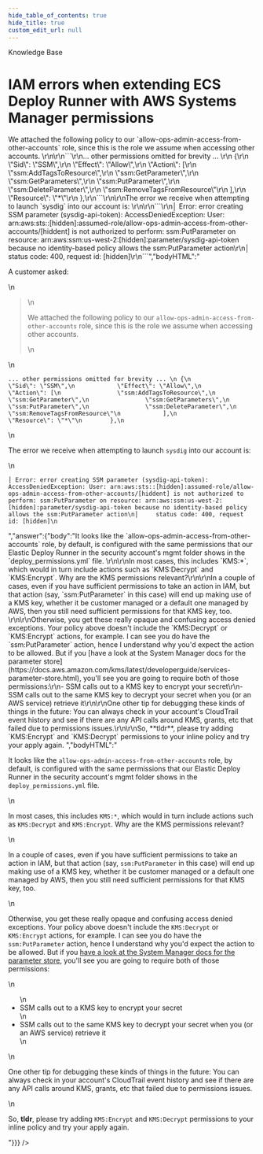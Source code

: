 ```yaml
---
hide_table_of_contents: true
hide_title: true
custom_edit_url: null
---
```



<CenterLayout>
<span className="searchCategory">Knowledge Base</span>
<h1>IAM errors when extending ECS Deploy Runner with AWS Systems Manager permissions</h1>
<GitHub discussion={{"id":"D_kwDOF8slf84AOOKu","number":76,"author":{"login":"zackproser"},"title":"IAM errors when extending ECS Deploy Runner with AWS Systems Manager permissions","body":"A customer asked: \r\n\r\n> We attached the following policy to our `allow-ops-admin-access-from-other-accounts` role, since this is the role we assume when accessing other accounts. \r\n\r\n```\r\n... other permissions omitted for brevity ... \r\n {\r\n            \"Sid\": \"SSM\",\r\n            \"Effect\": \"Allow\",\r\n            \"Action\": [\r\n                \"ssm:AddTagsToResource\",\r\n                \"ssm:GetParameter\",\r\n                \"ssm:GetParameters\",\r\n                \"ssm:PutParameter\",\r\n                \"ssm:DeleteParameter\",\r\n                \"ssm:RemoveTagsFromResource\"\r\n            ],\r\n            \"Resource\": \"*\"\r\n        },\r\n```\r\n\r\nThe error we receive when attempting to launch `sysdig` into our account is: \r\n\r\n```\r\n│ Error: error creating SSM parameter (sysdig-api-token): AccessDeniedException: User: arn:aws:sts::[hidden]:assumed-role/allow-ops-admin-access-from-other-accounts/[hiddent] is not authorized to perform: ssm:PutParameter on resource: arn:aws:ssm:us-west-2:[hidden]:parameter/sysdig-api-token because no identity-based policy allows the ssm:PutParameter action\r\n│     status code: 400, request id: [hidden]\r\n```","bodyHTML":"<p dir=\"auto\">A customer asked:</p>\n<blockquote>\n<p dir=\"auto\">We attached the following policy to our <code class=\"notranslate\">allow-ops-admin-access-from-other-accounts</code> role, since this is the role we assume when accessing other accounts.</p>\n</blockquote>\n<div class=\"snippet-clipboard-content notranslate position-relative overflow-auto\" data-snippet-clipboard-copy-content=\"... other permissions omitted for brevity ... \n {\n            &quot;Sid&quot;: &quot;SSM&quot;,\n            &quot;Effect&quot;: &quot;Allow&quot;,\n            &quot;Action&quot;: [\n                &quot;ssm:AddTagsToResource&quot;,\n                &quot;ssm:GetParameter&quot;,\n                &quot;ssm:GetParameters&quot;,\n                &quot;ssm:PutParameter&quot;,\n                &quot;ssm:DeleteParameter&quot;,\n                &quot;ssm:RemoveTagsFromResource&quot;\n            ],\n            &quot;Resource&quot;: &quot;*&quot;\n        },\"><pre class=\"notranslate\"><code>... other permissions omitted for brevity ... \n {\n            \"Sid\": \"SSM\",\n            \"Effect\": \"Allow\",\n            \"Action\": [\n                \"ssm:AddTagsToResource\",\n                \"ssm:GetParameter\",\n                \"ssm:GetParameters\",\n                \"ssm:PutParameter\",\n                \"ssm:DeleteParameter\",\n                \"ssm:RemoveTagsFromResource\"\n            ],\n            \"Resource\": \"*\"\n        },\n</code></pre></div>\n<p dir=\"auto\">The error we receive when attempting to launch <code class=\"notranslate\">sysdig</code> into our account is:</p>\n<div class=\"snippet-clipboard-content notranslate position-relative overflow-auto\" data-snippet-clipboard-copy-content=\"│ Error: error creating SSM parameter (sysdig-api-token): AccessDeniedException: User: arn:aws:sts::[hidden]:assumed-role/allow-ops-admin-access-from-other-accounts/[hiddent] is not authorized to perform: ssm:PutParameter on resource: arn:aws:ssm:us-west-2:[hidden]:parameter/sysdig-api-token because no identity-based policy allows the ssm:PutParameter action\n│     status code: 400, request id: [hidden]\"><pre class=\"notranslate\"><code>│ Error: error creating SSM parameter (sysdig-api-token): AccessDeniedException: User: arn:aws:sts::[hidden]:assumed-role/allow-ops-admin-access-from-other-accounts/[hiddent] is not authorized to perform: ssm:PutParameter on resource: arn:aws:ssm:us-west-2:[hidden]:parameter/sysdig-api-token because no identity-based policy allows the ssm:PutParameter action\n│     status code: 400, request id: [hidden]\n</code></pre></div>","answer":{"body":"It looks like the `allow-ops-admin-access-from-other-accounts` role, by default, is configured with the same permissions that our Elastic Deploy Runner in the security account's mgmt folder shows in the `deploy_permissions.yml` file. \r\n\r\nIn most cases, this includes `KMS:*`, which would in turn include actions such as `KMS:Decrypt` and `KMS:Encrypt`. Why are the KMS permissions relevant?\r\n\r\nIn a couple of cases, even if you have sufficient permissions to take an action in IAM, but that action (say, `ssm:PutParameter` in this case) will end up making use of a KMS key, whether it be customer managed or a default one managed by AWS, then you still need sufficient permissions for that KMS key, too. \r\n\r\nOtherwise, you get these really opaque and confusing access denied exceptions. Your policy above doesn't include the `KMS:Decrypt` or `KMS:Encrypt` actions, for example. I can see you do have the `ssm:PutParameter` action, hence I understand why you'd expect the action to be allowed. But if you [have a look at the System Manager docs for the parameter store](https://docs.aws.amazon.com/kms/latest/developerguide/services-parameter-store.html), you'll see you are going to require both of those permissions:\r\n- SSM calls out to a KMS key to encrypt your secret\r\n- SSM calls out to the same KMS key to decrypt your secret when you (or an AWS service) retrieve it\r\n\r\nOne other tip for debugging these kinds of things in the future: You can always check in your account's CloudTrail event history and see  if there are any API calls around KMS, grants, etc that failed due to permissions issues.\r\n\r\nSo, **tldr**, please try adding `KMS:Encrypt` and `KMS:Decrypt` permissions to your inline policy and try your apply again. ","bodyHTML":"<p dir=\"auto\">It looks like the <code class=\"notranslate\">allow-ops-admin-access-from-other-accounts</code> role, by default, is configured with the same permissions that our Elastic Deploy Runner in the security account's mgmt folder shows in the <code class=\"notranslate\">deploy_permissions.yml</code> file.</p>\n<p dir=\"auto\">In most cases, this includes <code class=\"notranslate\">KMS:*</code>, which would in turn include actions such as <code class=\"notranslate\">KMS:Decrypt</code> and <code class=\"notranslate\">KMS:Encrypt</code>. Why are the KMS permissions relevant?</p>\n<p dir=\"auto\">In a couple of cases, even if you have sufficient permissions to take an action in IAM, but that action (say, <code class=\"notranslate\">ssm:PutParameter</code> in this case) will end up making use of a KMS key, whether it be customer managed or a default one managed by AWS, then you still need sufficient permissions for that KMS key, too.</p>\n<p dir=\"auto\">Otherwise, you get these really opaque and confusing access denied exceptions. Your policy above doesn't include the <code class=\"notranslate\">KMS:Decrypt</code> or <code class=\"notranslate\">KMS:Encrypt</code> actions, for example. I can see you do have the <code class=\"notranslate\">ssm:PutParameter</code> action, hence I understand why you'd expect the action to be allowed. But if you <a href=\"https://docs.aws.amazon.com/kms/latest/developerguide/services-parameter-store.html\" rel=\"nofollow\">have a look at the System Manager docs for the parameter store</a>, you'll see you are going to require both of those permissions:</p>\n<ul dir=\"auto\">\n<li>SSM calls out to a KMS key to encrypt your secret</li>\n<li>SSM calls out to the same KMS key to decrypt your secret when you (or an AWS service) retrieve it</li>\n</ul>\n<p dir=\"auto\">One other tip for debugging these kinds of things in the future: You can always check in your account's CloudTrail event history and see  if there are any API calls around KMS, grants, etc that failed due to permissions issues.</p>\n<p dir=\"auto\">So, <strong>tldr</strong>, please try adding <code class=\"notranslate\">KMS:Encrypt</code> and <code class=\"notranslate\">KMS:Decrypt</code> permissions to your inline policy and try your apply again.</p>"}}} />

</CenterLayout>
  

<!-- ##DOCS-SOURCER-START
{
  "sourcePlugin": "github-discussions",
  "hash": "d6750e2cd2dbfa40a2577eed3ab9ef6c"
}
##DOCS-SOURCER-END -->
